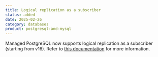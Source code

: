 ```yaml
---
title: Logical replication as a subscriber 
status: added
date: 2025-02-26
category: databases
product: postgresql-and-mysql
---
```


Managed PostgreSQL now supports logical replication as a subscriber (starting from v16). Refer to [this documentation](https://www.scaleway.com/en/docs/managed-databases-for-postgresql-and-mysql/api-cli/logical-replication-as-subscriber/) for more information.

